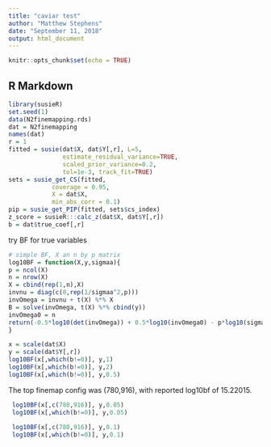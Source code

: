 ---
title: "caviar test"
author: "Matthew Stephens"
date: "September 11, 2018"
output: html_document
---

```{r setup, include=FALSE}
knitr::opts_chunk$set(echo = TRUE)
```

## R Markdown

```{r}
library(susieR)
set.seed(1)
data(N2finemapping.rds)
dat = N2finemapping
names(dat)
r = 1
fitted = susie(dat$X, dat$Y[,r], L=5,
               estimate_residual_variance=TRUE, 
               scaled_prior_variance=0.2,
               tol=1e-3, track_fit=TRUE)
sets = susie_get_CS(fitted,
            coverage = 0.95,
            X = dat$X, 
            min_abs_corr = 0.1)
pip = susie_get_PIP(fitted, sets$cs_index)
z_score = susieR:::calc_z(dat$X, dat$Y[,r])
b = dat$true_coef[,r]

```

try BF for true variables
```{r}
# simple BF, X an n by p matrix
log10BF = function(X,y,sigmaa){
p = ncol(X)
n = nrow(X)
X = cbind(rep(1,n),X)
invnu = diag(c(0,rep(1/sigmaa^2,p)))
invOmega = invnu + t(X) %*% X
B = solve(invOmega, t(X) %*% cbind(y))
invOmega0 = n
return(-0.5*log10(det(invOmega)) + 0.5*log10(invOmega0) - p*log10(sigmaa) -(n/2) * (log10( t(y- X %*% B) %*% y) - log10(t(y) %*% y - n*mean(y)^2) ))  
}

x = scale(dat$X)
y = scale(dat$Y[,r])
log10BF(x[,which(b!=0)], y,1)
log10BF(x[,which(b!=0)], y,2)
log10BF(x[,which(b!=0)], y,0.5)

```

The top finemap config was (780,916), with reported log10bf  of 15.22015.

```{r}
 log10BF(x[,c(780,916)], y,0.05)
 log10BF(x[,which(b!=0)], y,0.05)
 
 log10BF(x[,c(780,916)], y,0.1)
 log10BF(x[,which(b!=0)], y,0.1)
 
```
